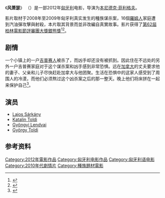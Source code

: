 {{noteTA
|T=zh-hans:风萧瑟; zh-hant:隨風而弒;
|1=zh-hans:风萧瑟; zh-hant:隨風而弒
}}

{{Infobox film
| name           = 隨風而弒
| image          = Just the Wind.jpg
| caption        = 
| director       = [[Benedek_Fliegauf|Benedek Fliegauf]]
| producer       = 
| writer         = 
| starring       = [[Lajos_Sárkány|Lajos Sárkány]] <br /> [[Katalin_Toldi|Katalin Toldi]] <br />[[Gyöngyi_Lendvai|Gyöngyi Lendvai]] <br /> [[György_Toldi|György Toldi]] <!--These actors are listed as on stated on the berlinale portrait !--> 
| music          = 
| cinematography = 
| editing        = 
| distributor    = 
| released       = 2012年2月16日 （[[第62屆柏林電影節|柏林影展]]）
| runtime        = 
| country        = [[匈牙利|匈牙利]]
| language       = [[匈牙利语|匈牙利语]]
| budget         = 
}}

《'''风萧瑟'''》 （{{lang-hu|Csak a szél}}）是一部2012年[[匈牙利|匈牙利]]电影，导演为[[本尼德克·菲利格夫|本尼德克·菲利格夫]]。

影片取材于2008年至2009年匈牙利真实发生的種族谋杀案，16個[[羅姆人|羅姆人]]家庭遭到汽油彈攻擊與射殺，本片取其背景而並非改編自真實故事。影片获得了[[第62屆柏林電影節|第62屆柏林電影節]][[評審團大獎銀熊獎|評審團大獎銀熊獎]]<ref name="PressRelease9Jan">{{cite web |url=http://www.berlinale.de/en/programm/berlinale_programm/datenblatt.php?film_id=20123683 |title=Announcement |date=2012-02-06 |accessdate=2012-01-09 |work=berlinale.de |archive-date=2012-02-21 |archive-url=https://web.archive.org/web/20120221200155/http://www.berlinale.de/en/programm/berlinale_programm/datenblatt.php?film_id=20123683 |dead-url=no }}</ref><ref>{{cite web |url=http://ent.sina.com.cn/m/2012-02-19/02583558543.shtml |language= |title=《风萧瑟》获柏林电影节评委会大奖 |publisher=新浪 |date=2012年2月19日 |accessdate= |archive-date=2019-09-20 |archive-url=https://web.archive.org/web/20190920183437/http://ent.sina.com.cn/m/2012-02-19/02583558543.shtml |dead-url=no }}</ref>。

== 剧情 ==
一个小镇上的一户[[吉普赛人|吉普赛人]]被杀了，而凶手却还没有被抓到。因此住在不远处的另外一户吉普赛家庭对于这个谋杀案和凶手感到非常恐惧。远在[[加拿大|加拿大]]的丈夫要求他的妻子、父亲和儿子尽快赶赴加拿大与他团聚。生活在恐惧中的这家人感受到了周围人的冷漠，而他们必须熬过这个凶杀案之后的那一整天。晚上他们将床拼在一起来保护自己<ref>{{cite web |url=http://ent.sina.com.cn/m/2012-02-06/10473546637.shtml |language= |title=柏林电影节参赛片《只是风》(匈/德/法) |publisher=新浪 |date=2012年2月6日 |accessdate= |archive-date=2016-03-04 |archive-url=https://web.archive.org/web/20160304105450/http://ent.sina.com.cn/m/2012-02-06/10473546637.shtml |dead-url=no }}</ref>。

==演员==
* [[Lajos_Sárkány|Lajos Sárkány]]
* [[Katalin_Toldi|Katalin Toldi]]
* [[Gyöngyi_Lendvai|Gyöngyi Lendvai]]
* [[György_Toldi|György Toldi]]

==参考资料==
{{reflist}}

{{柏林影展評審團大獎銀熊獎}}
{{DEFAULTSORT:Csak a szél}}
[[Category:2012年電影作品|Category:2012年電影作品]]
[[Category:匈牙利电影作品|Category:匈牙利电影作品]]
[[Category:匈牙利语电影|Category:匈牙利语电影]]
[[Category:2010年代劇情片|Category:2010年代劇情片]]
[[Category:種族題材電影|Category:種族題材電影]]
